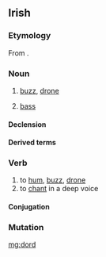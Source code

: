 ==Irish==

===Etymology===
From {{inh|ga|sga|dord||buzzing, humming, droning, intoning}}.

===Noun===
{{ga-noun|g=m|doird|doird}}

# [[buzz]], [[drone]]
# {{label|ga|music}} [[bass]]

====Declension====
{{ga-decl-m1|d|ord|oird}}

====Derived terms====
{{der3<!--
-->|{{l|ga|dordfhocal||buzzword}}<!--
-->|{{l|ga|dord figiúrtha||figured bass}}<!--
-->|{{l|ga|dord-druma||bass drum}}<!--
-->|{{l|ga|dordeochair||bass clef}}<!--
-->|{{l|ga|dordghuth||bass voice}}<!--
-->|{{l|ga|dordlíne}}, {{l|ga|líne an doird||bassline}}<!--
-->|{{l|ga|dordóir||bassist}}<!--
-->|{{l|ga|dordveidhil||cello}}<!--
-->|{{l|ga|dordveidhlín||bass fiddle}}<!--
-->|{{l|ga|fo-dhord||subdued murmur; backbiting}}<!--
-->|{{l|ga|fo-dhordaire||subwoofer}}<!--
-->|{{l|ga|olldord||double bass, contrabass}}<!--
-->|}}

===Verb===
{{ga-verb|pres=dordann|fut=dordfaidh|vn=dordadh|pp=dordta}}

# to [[hum]], [[buzz]], [[drone]]
# to [[chant]] in a deep voice

====Conjugation====
{{ga-conj-1a|d|or|d|broad}}

===Mutation===
{{ga-mut-cons|d|ord}}

[[mg:dord]]